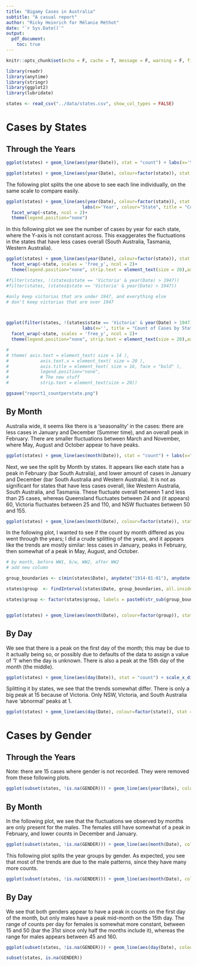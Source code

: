 ```yaml
---
title: "Bigamy Cases in Australia"
subtitle: "A casual report"
author: "Ricky Heinrich for Mélanie Méthot"
date: "`r Sys.Date()`"
output: 
  pdf_document: 
    toc: true
---
```


```r
knitr::opts_chunk$set(echo = F, cache = T, message = F, warning = F, fig.width = 7.5)
```

```r
library(readr)
library(anytime)
library(stringr)
library(ggplot2)
library(lubridate)
```
```r
states <- read_csv("../data/states.csv", show_col_types = FALSE)
```

# Cases by States

## Through the Years
```r
ggplot(states) + geom_line(aes(year(Date)), stat = "count") + labs(x='Year', title = "Count of Cases Australia Wide by Year")+scale_x_continuous(n.breaks = 16) 
```
```r
ggplot(states) + geom_line(aes(year(Date), colour=factor(state)), stat = "count") + labs(x='Year', colour="State", title = "Count of Cases by State")+scale_x_continuous(n.breaks = 8) 
```
The following plot splits the one above to see each line individually, on the same scale to compare easily.
```r
ggplot(states) + geom_line(aes(year(Date), colour=factor(state)), stat = "count") +
                             labs(x='Year', colour="State", title = "Count of Cases by State, static Y-axis")+scale_x_continuous(n.breaks = 8)+
  facet_wrap(~state, ncol = 2)+
  theme(legend.position="none")
```
In this following plot we see the number of cases by year for each state, where the Y-axis is not constant across. This exaggerates the fluctuations in the states that have less cases overall (South Australia, Tasmania, Western Australia).

```r
ggplot(states) + geom_line(aes(year(Date), colour=factor(state)), stat = "count") +labs(x='Year', title = "Count of Cases by State, changing Y-axis")+scale_x_continuous(n.breaks = 8)+
  facet_wrap(~state, scales = 'free_y', ncol = 2)+
  theme(legend.position="none", strip.text = element_text(size = 20),axis.text.x = element_text( size = 12 ),axis.text.y = element_text( size = 12 ))

#filter(states, !(states$state == 'Victoria' & year(Date) > 1947))
#filter(states, (states$state == 'Victoria' & year(Date) > 1947))

#only keep victorias that are under 1947, and everything else
# don't keep victorias that are over 1947



ggplot(filter(states, !(states$state == 'Victoria' & year(Date) > 1947))) + geom_line(aes(year(Date), colour=factor(state)), stat = "count") +
                             labs(x='', title = "Count of Cases by State, changing Y-axis", y = "Count")+scale_x_continuous(n.breaks = 8)+
  facet_wrap(~state, scales = 'free_y', ncol = 2)+
  theme(legend.position="none", strip.text = element_text(size = 20),axis.text.x = element_text( size = 12 ),axis.text.y = element_text( size = 12 ))

# 
# theme( axis.text = element_text( size = 14 ),
#            axis.text.x = element_text( size = 20 ),
#            axis.title = element_text( size = 16, face = "bold" ),
#            legend.position="none",
#            # The new stuff
#            strip.text = element_text(size = 20))

ggsave("report1_countperstate.png")
```


## By Month
Australia wide, it seems like there is a 'seasonality' in the cases: there are less cases in January and December (Summer time), and an overall peak in February. There are smaller fluctuations between March and November, where May, August and October appear to have peaks. 
```r
ggplot(states) + geom_line(aes(month(Date)), stat = "count") + labs(x="Month", title = "Australia Wide Count by Month") + scale_x_discrete(limits=1:12) + ylim(0,400)
```
Next, we see the split by Month by states. It appears like each state has a peak in February (bar South Autralia), and lower amount of cases in January and December (bar South Australia and Western Australia). It is not as significant for states that have less cases overall, like Western Australia, South Australia, and Tasmania. These fluctuate overall between 1 and less than 25 cases, whereas Queensland fluctuates between 24 and (it appears) 60, Victoria fluctuates between 25 and 110, and NSW fluctuates between 50 and 155.

```r
ggplot(states) + geom_line(aes(month(Date), colour=factor(state)), stat = "count") + labs(x="Month", title = "Count by Month", colour="State") + scale_x_discrete(limits=1:12)
```

In the following plot, I wanted to see if the count by month differed as you went through the years; I did a crude splitting of the years, and it appears like the trends are mostly similar: less cases in January, peaks in February, then somewhat of a peak in May, August, and October.
```r
# by month, before WW1, b/w, WW2, after WW2
# add new column

group_boundaries <- c(min(states$Date), anydate("1914-01-01"), anydate("1919-01-01"),anydate("1938-01-01"),anydate("1950-01-01"), max(states$Date))

states$group  <- findInterval(states$Date, group_boundaries, all.inside = T)

states$group <- factor(states$group, labels = paste0(str_sub(group_boundaries, 1, 4)[-length(group_boundaries)],"-",as.numeric(str_sub(group_boundaries, 1, 4)[-1])-1))


ggplot(states) + geom_line(aes(month(Date), colour=factor(group)), stat = "count") + labs(x="Month", title = "Count by Month", colour="") + scale_x_discrete(limits=1:12)
```

## By Day
We see that there is a peak on the first day of the month; this may be due to it actually being so, or possibly due to defaults of the data to assign a value of '1' when the day is unknown. There is also a peak at the 15th day of the month (the middle). 

```r
ggplot(states) + geom_line(aes(day(Date)), stat = "count") + scale_x_discrete(limits=1:31)+ labs(x="Day",title = "Australia Wide Count by Day")+ ylim(0,220)
```

Splitting it by states, we see that the trends somewhat differ. There is only a big peak at 15 because of Victoria. Only NSW, Victoria, and South Australia have 'abnormal' peaks at 1. 

```r
ggplot(states) + geom_line(aes(day(Date), colour=factor(state)), stat = "count") + scale_x_discrete(limits=1:31)+ labs(x="Day", title = "Count by Day", colour="State")
```

# Cases by Gender

## Through the Years
Note: there are 15 cases where gender is not recorded. They were removed from these following plots.

```r
ggplot(subset(states, !is.na(GENDER))) + geom_line(aes(year(Date), colour=factor(GENDER)), stat = "count") + labs(x='Year', colour="Gender", title = "Count of Cases by Year and Gender")+scale_x_continuous(n.breaks = 16) 
```

## By Month
In the following plot, we see that the fluctuations we observed by months are only present for the males. The females still have somewhat of a peak in February, and lower counts in December and January.
```r
ggplot(subset(states, !is.na(GENDER))) + geom_line(aes(month(Date), colour=factor(GENDER)), stat = "count") + labs(x="Month", title = "Australia Wide Count by Month and Gender", colour="Gender") + scale_x_discrete(limits=1:12) + ylim(0,275)
```
This following plot splits the year groups by gender. As expected, you see that most of the trends are due to the male patterns, since they have many more counts.

```r
ggplot(subset(states, !is.na(GENDER))) + geom_line(aes(month(Date), colour=factor(group)), stat = "count") + labs(x="Month", title = "Count by Month", colour="") +facet_wrap(~GENDER, ncol = 2)+ scale_x_discrete(limits=1:12)
```

## By Day

We see that both genders appear to have a peak in counts on the first day of the month, but only males have a peak mid-month on the 15th day. The range of counts per day for females is somewhat more constant, between 15 and 50 (bar the 31st since only half the months include it), whereas the range for males appears between 45 and 160.

```r
ggplot(subset(states, !is.na(GENDER))) + geom_line(aes(day(Date), colour=factor(GENDER)), stat = "count") + scale_x_discrete(limits=1:31)+ labs(x="Day", title = "Australia Wide Count by Day and Gender", colour="Gender")+ ylim(0,165)
```

```r
subset(states, is.na(GENDER))
```

